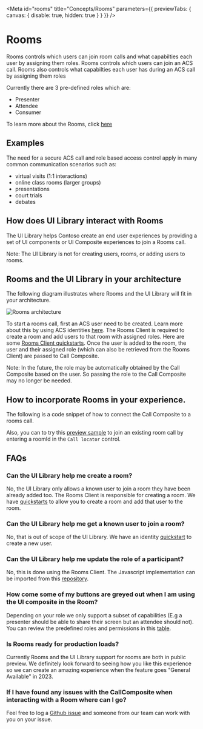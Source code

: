 
<Meta id="rooms" title="Concepts/Rooms" parameters={{ previewTabs: { canvas: { disable: true, hidden: true } } }} />

# Rooms

Rooms controls which users can join room calls and what capabilties each user by assigning them roles.
Rooms controls which users can join an ACS call. Rooms also controls what capabilties each user has during an ACS call
by assigning them roles

Currently there are 3 pre-defined roles which are:

- Presenter
- Attendee
- Consumer

To learn more about the Rooms, click [here](https://docs.microsoft.com/en-us/azure/communication-services/concepts/rooms/room-concept)

## Examples

The need for a secure ACS call and role based access control apply in many common communication scenarios such as:

- virtual visits (1:1 interactions)
- online class rooms (larger groups)
- presentations
- court trials
- debates

## How does UI Library interact with Rooms

The UI Library helps Contoso create an end user experiences by providing a set of UI components or UI Composite experiences
to join a Rooms call.

Note: The UI Library is not for creating users, rooms, or adding users to rooms.

## Rooms and the UI Library in your architecture

The following diagram illustrates where Rooms and the UI Library will fit in your architecture.

<img src="images/rooms_architecture.png" alt="Rooms architecture" />

To start a rooms call, first an ACS user need to be created. Learn more about this by using ACS identities [here](./?path=/docs/identity--page).
The Rooms Client is required to create a room and add users to that room with assigned roles. Here are some
[Rooms Client quickstarts](https://docs.microsoft.com/en-us/azure/communication-services/quickstarts/rooms/get-started-rooms).
Once the user is added to the room, the user and their assigned role (which can also be retrieved from the Rooms Client) are passed to Call Composite.

Note: In the future, the role may be automatically obtained by the Call Composite based on the user. So passing the role to the Call Composite
may no longer be needed.

## How to incorporate Rooms in your experience.

The following is a code snippet of how to connect the Call Composite to a rooms call.

<Source code={RoomsCallSnippetText} />

Also, you can to try this <a href="./?path=/story/composites-call-joinexistingcall--join-existing-call" target="_blank">preview sample</a> to join
an existing room call by entering a roomId in the `Call locator` control.

## FAQs

### Can the UI Library help me create a room?

No, the UI Library only allows a known user to join a room they have been already added too. The Rooms Client is responsible for creating a room.
We have [quickstarts](https://docs.microsoft.com/en-us/azure/communication-services/quickstarts/rooms/get-started-rooms) to allow you to create a
room and add that user to the room.

### Can the UI Library help me get a known user to join a room?

No, that is out of scope of the UI Library. We have an identity
[quickstart](https://docs.microsoft.com/en-us/azure/communication-services/quickstarts/access-tokens?tabs=windows&pivots=platform-azcli#create-an-identity-and-issue-an-access-token-in-the-same-request)
to create a new user.

### Can the UI Library help me update the role of a participant?

No, this is done using the Rooms Client. The Javascript implementation can be imported from this
[repository](https://github.com/Azure/azure-sdk-for-js/tree/main/sdk/communication/communication-rooms/).

### How come some of my buttons are greyed out when I am using the UI composite in the Room?

Depending on your role we only support a subset of capabilities (E.g a presenter should be able to share their screen
but an attendee should not). You can review the predefined roles and permissions in this
[table](https://docs.microsoft.com/en-us/azure/communication-services/concepts/rooms/room-concept#predefined-participant-roles-and-permissions).

### Is Rooms ready for production loads?

Currently Rooms and the UI Library support for rooms are both in public preview. We definitely look forward to seeing how you
like this experience so we can create an amazing experience when the feature goes "General Available" in 2023.

### If I have found any issues with the CallComposite when interacting with a Room where can I go?

Feel free to log a [Github issue](https://github.com/Azure/communication-ui-library/issues) and someone from our team can work with you on your issue.
